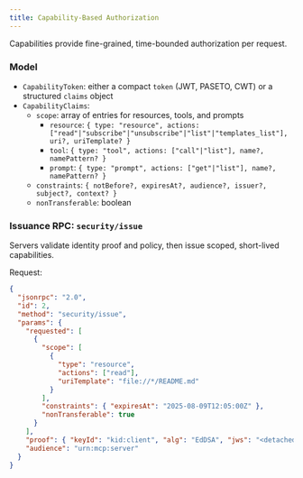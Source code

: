 ```yaml
---
title: Capability-Based Authorization
---
```


Capabilities provide fine-grained, time-bounded authorization per request.

### Model

- `CapabilityToken`: either a compact `token` (JWT, PASETO, CWT) or a structured `claims` object
- `CapabilityClaims`:
  - `scope`: array of entries for resources, tools, and prompts
    - `resource`: `{ type: "resource", actions: ["read"|"subscribe"|"unsubscribe"|"list"|"templates_list"], uri?, uriTemplate? }`
    - `tool`: `{ type: "tool", actions: ["call"|"list"], name?, namePattern? }`
    - `prompt`: `{ type: "prompt", actions: ["get"|"list"], name?, namePattern? }`
  - `constraints`: `{ notBefore?, expiresAt?, audience?, issuer?, subject?, context? }`
  - `nonTransferable`: boolean

### Issuance RPC: `security/issue`

Servers validate identity proof and policy, then issue scoped, short-lived capabilities.

Request:

```json
{
  "jsonrpc": "2.0",
  "id": 2,
  "method": "security/issue",
  "params": {
    "requested": [
      {
        "scope": [
          {
            "type": "resource",
            "actions": ["read"],
            "uriTemplate": "file://*/README.md"
          }
        ],
        "constraints": { "expiresAt": "2025-08-09T12:05:00Z" },
        "nonTransferable": true
      }
    ],
    "proof": { "keyId": "kid:client", "alg": "EdDSA", "jws": "<detached-jws>" },
    "audience": "urn:mcp:server"
  }
}
```
